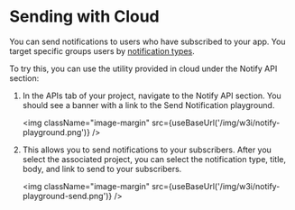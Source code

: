 
# Sending with Cloud

You can send notifications to users who have subscribed to your app. You target specific groups users by [notification types](./cloud-setup#notification-types).

To try this, you can use the utility provided in cloud under the Notify API section:

1. In the APIs tab of your project, navigate to the Notify API section. You should see a banner with a link to the Send Notification playground.

   <img className="image-margin" src={useBaseUrl('/img/w3i/notify-playground.png')} />

1. This allows you to send notifications to your subscribers. After you select the associated project, you can select the notification type, title, body, and link to send to your subscribers.

   <img className="image-margin" src={useBaseUrl('/img/w3i/notify-playground-send.png')} />
